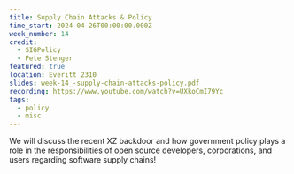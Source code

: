 ```yaml
---
title: Supply Chain Attacks & Policy
time_start: 2024-04-26T00:00:00.000Z
week_number: 14
credit:
  - SIGPolicy
  - Pete Stenger
featured: true
location: Everitt 2310
slides: week-14_-supply-chain-attacks-policy.pdf
recording: https://www.youtube.com/watch?v=UXkoCmI79Yc
tags:
  - policy
  - misc
---
```

W﻿e will discuss the recent XZ backdoor and how government policy plays a role in the responsibilities of open source developers, corporations, and users regarding software supply chains!